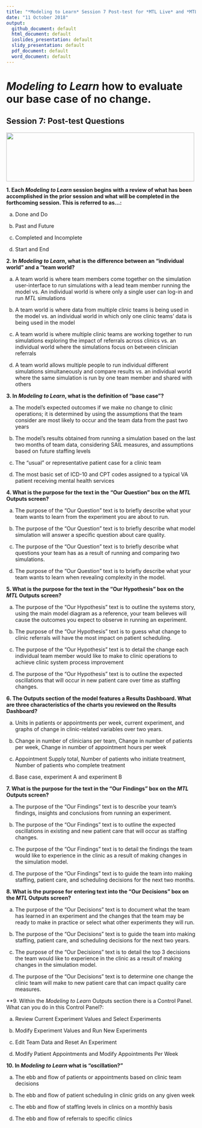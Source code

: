 ```yaml
---
title: "*Modeling to Learn* Session 7 Post-test for *MTL Live* and *MTL Video*"
date: "11 October 2018"
output: 
  github_document: default
  html_document: default
  ioslides_presentation: default
  slidy_presentation: default
  pdf_document: default
  word_document: default
---
```


# *Modeling to Learn* how to evaluate our base case of no change.
<!-- MTL Logo, HTML img tag -->
## Session 7: Post-test Questions	
<img src = "https://raw.githubusercontent.com/lzim/teampsd/teampsd_style/mtl_logo/mtl_testdontguess_sm.png"
     height = "130" width = "500">  
	
**1. Each *Modeling to Learn* session begins with a review of what has been accomplished in the prior session and what will be completed in the forthcoming session. This is referred to as…:**

a. Done and Do  

b. Past and Future

c. Completed and Incomplete  

d. Start and End   


**2. In *Modeling to Learn*, what is the difference between an “individual world” and a “team world?**  

a. A team world is where team members come together on the simulation user-interface to run simulations with a lead team member running the model vs. An individual world is where only a single user can log-in and run *MTL* simulations 

b. A team world is where data from multiple clinic teams is being used in the model vs. an individual world in which only one clinic teams’ data is being used in the model

c. A team world is where multiple clinic teams are working together to run simulations exploring the impact of referrals across clinics vs. an individual world where the simulations focus on between clinician referrals  

d. A team world allows multiple people to run individual different simulations simultaneously and compare results vs. an individual world where the same simulation is run by one team member and shared with others


**3. In *Modeling to Learn*, what is the definition of “base case”?**	

a. The model's expected outcomes if we make no change to clinic operations; it is determined by using the assumptions that the team consider are most likely to occur and the team data from the past two years 

b. The model’s results obtained from running a simulation based on the last two months of team data, considering SAIL measures, and assumptions based on future staffing levels

c. The “usual” or representative patient case for a clinic team 

d. The most basic set of ICD-10 and CPT codes assigned to a typical VA patient receiving mental health services


**4. What is the purpose for the text in the “Our Question” box on the *MTL* Outputs screen?**	

a.	The purpose of the “Our Question” text is to briefly describe what your team wants to learn from the experiment you are about to run.

b.	The purpose of the “Our Question” text is to briefly describe what model simulation will answer a specific question about care quality.

c.	The purpose of the “Our Question” text is to briefly describe what questions your team has as a result of running and comparing two simulations.

d.	The purpose of the “Our Question” text is to briefly describe what your team wants to learn when revealing complexity in the model.


**5. What is the purpose for the text in the “Our Hypothesis” box on the *MTL* Outputs screen?**

a.	The purpose of the “Our Hypothesis” text is to outline the systems story, using the main model diagram as a reference, your team believes will cause the outcomes you expect to observe in running an experiment.

b.	The purpose of the “Our Hypothesis” text is to guess what change to clinic referrals will have the most impact on patient scheduling.

c.	The purpose of the “Our Hypothesis” text is to detail the change each individual team member would like to make to clinic operations to achieve clinic system process improvement

d.	The purpose of the “Our Hypothesis” text is to outline the expected oscillations that will occur in new patient care over time as staffing changes.


**6. The Outputs section of the model features a Results Dashboard. What are three characteristics of the charts you reviewed on the Results Dashboard?**

a.	Units in patients or appointments per week, current experiment, and graphs of change in clinic-related variables over two years.

b.	Change in number of clinicians per team, Change in number of patients per week, Change in number of appointment hours per week

c.	Appointment Supply total, Number of patients who initiate treatment, Number of patients who complete treatment

d.	Base case, experiment A and experiment B


**7. What is the purpose for the text in the “Our Findings” box on the *MTL* Outputs screen?**

a. The purpose of the “Our Findings” text is to describe your team's findings, insights and conclusions from running an experiment.

b. The purpose of the “Our Findings” text is to outline the expected oscillations in existing and new patient care that will occur as staffing changes.

c. The purpose of the “Our Findings” text is to detail the findings the team would like to experience in the clinic as a result of making changes in the simulation model.

d. The purpose of the “Our Findings” text is to guide the team into making staffing, patient care, and scheduling decisions for the next two months.


**8. What is the purpose for entering text into the “Our Decisions” box on the *MTL* Outputs screen?**

a.	The purpose of the “Our Decisions” text is to document what the team has learned in an experiment and the changes that the team may be ready to make in practice or select what other experiments they will run. 

b.	The purpose of the “Our Decisions” text is to guide the team into making staffing, patient care, and scheduling decisions for the next two years.

c.	The purpose of the “Our Decisions” text is to detail the top 3 decisions the team would like to experience in the clinic as a result of making changes in the simulation model.

d.	The purpose of the “Our Decisions” text is to determine one change the clinic team will make to new patient care that can impact quality care measures.

		
**9. Within the *Modeling to Learn* Outputs section there is a Control Panel. What can you do in this Control Panel?:

a.	Review Current Experiment Values and Select Experiments

b.	Modify Experiment Values and Run New Experiments

c.	Edit Team Data and Reset An Experiment

d.	Modify Patient Appointments and Modify Appointments Per Week

				
**10. In *Modeling to Learn* what is “oscillation?”**

a. The ebb and flow of patients or appointments based on clinic team decisions

b. The ebb and flow of patient scheduling in clinic grids on any given week

c. The ebb and flow of staffing levels in clinics on a monthly basis

d. The ebb and flow of referrals to specific clinics 
